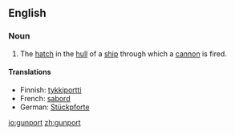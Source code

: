 ==English==

===Noun===
{{en-noun}}
# The [[hatch]] in the [[hull]] of a [[ship]] through which a [[cannon]] is fired.
====Translations====
{{top}}
*Finnish: [[tykkiportti]]
*French: [[sabord]]
*German: [[Stückpforte]] {{f}}
{{bottom}}

[[io:gunport]]
[[zh:gunport]]